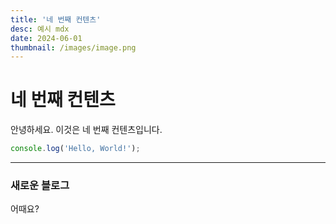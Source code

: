 ```yaml
---
title: '네 번째 컨텐츠'
desc: 예시 mdx
date: 2024-06-01
thumbnail: /images/image.png
---
```


# 네 번째 컨텐츠

안녕하세요. 이것은 네 번째 컨텐츠입니다.

```javascript
console.log('Hello, World!');
```

---

### 새로운 블로그

어때요?
